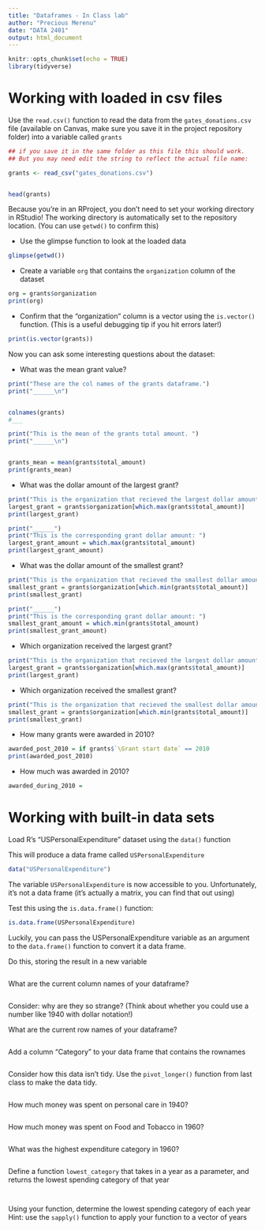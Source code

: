 ```yaml
---
title: "Dataframes - In Class lab"
author: "Precious Merenu"
date: "DATA 2401"
output: html_document
---
```


```r
knitr::opts_chunk$set(echo = TRUE)
library(tidyverse)
```

# Working with loaded in csv files


Use the `read.csv()` function to read the data from the `gates_donations.csv` file (available on Canvas, make sure you save it in the project repository folder) into a variable called `grants` 

```r
## if you save it in the same folder as this file this should work. 
## But you may need edit the string to reflect the actual file name: 

grants <- read_csv("gates_donations.csv")


head(grants)
```

Because you're in an RProject, you don't need to set your working directory in RStudio! The working directory is automatically set to the repository location. (You can use `getwd()` to confirm this)

- Use the glimpse function to look at the loaded data

```r
glimpse(getwd())

```


- Create a variable `org` that contains the `organization` column of the dataset

```r
org = grants$organization
print(org)
```


- Confirm that the "organization" column is a vector using the `is.vector()` function. (This is a useful debugging tip if you hit errors later!)

```r
print(is.vector(grants))


```


Now you can ask some interesting questions about the dataset:

- What was the mean grant value?

```r
print("These are the col names of the grants dataframe.")
print("______\n")


colnames(grants)
#___

print("This is the mean of the grants total amount. ")
print("______\n")


grants_mean = mean(grants$total_amount)
print(grants_mean)
```


- What was the dollar amount of the largest grant?

```r
print("This is the organization that recieved the largest dollar amount: ")
largest_grant = grants$organization[which.max(grants$total_amount)]
print(largest_grant)

print("______")
print("This is the corresponding grant dollar amount: ")
largest_grant_amount = which.max(grants$total_amount)
print(largest_grant_amount)
```


- What was the dollar amount of the smallest grant?

```r
print("This is the organization that recieved the smallest dollar amount: ")
smallest_grant = grants$organization[which.min(grants$total_amount)]
print(smallest_grant)

print("______")
print("This is the corresponding grant dollar amount: ")
smallest_grant_amount = which.min(grants$total_amount)
print(smallest_grant_amount)
```


- Which organization received the largest grant?

```r
print("This is the organization that recieved the largest dollar amount: ")
largest_grant = grants$organization[which.max(grants$total_amount)]
print(largest_grant)

```


- Which organization received the smallest grant?

```r
print("This is the organization that recieved the smallest dollar amount: ")
smallest_grant = grants$organization[which.min(grants$total_amount)]
print(smallest_grant)
```

- How many grants were awarded in 2010?

```r
awarded_post_2010 = if grants$`\Grant start date` == 2010
print(awarded_post_2010)
```

- How much was awarded in 2010? 

```r
awarded_during_2010 = 
```


# Working with built-in data sets

Load R's "USPersonalExpenditure" dataset using the `data()` function

This will produce a data frame called `USPersonalExpenditure`
```r
data("USPersonalExpenditure")
```

The variable `USPersonalExpenditure` is now accessible to you. Unfortunately, it's not a data frame (it's actually a matrix, you can find that out using) 

Test this using the `is.data.frame()` function:

```r
is.data.frame(USPersonalExpenditure)
```

Luckily, you can pass the USPersonalExpenditure variable as an argument to the `data.frame()` function to convert it a data frame.

Do this, storing the result in a new variable

```r

```


What are the current column names of your dataframe?
```r

```


Consider: why are they so strange? (Think about whether you could use a number like 1940 with dollar notation!)

What are the current row names of your dataframe?
```r

```


Add a column "Category" to your data frame that contains the rownames

```r

```

Consider how this data isn't tidy. Use the `pivot_longer()` function from last class to make the data tidy. 

```r

```


How much money was spent on personal care in 1940?
```r

```


How much money was spent on Food and Tobacco in 1960?
```r


```


What was the highest expenditure category in 1960?
```r


```


Define a function `lowest_category` that takes in a year as a parameter, and returns the lowest spending category of that year
```r



```

```r

```


Using your function, determine the lowest spending category of each year
Hint: use the `sapply()` function to apply your function to a vector of years

```r

```
